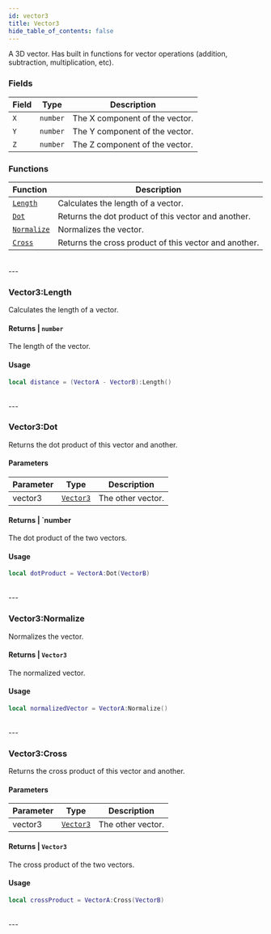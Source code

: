 ```yaml
---
id: vector3
title: Vector3
hide_table_of_contents: false
---
```



A 3D vector. Has built in functions for vector operations (addition, subtraction, multiplication, etc).

### Fields
| Field | Type | Description |
| :---- | :--: | ----------- |
| `X` | `number` | The X component of the vector. |
| `Y` | `number` | The Y component of the vector. |
| `Z` | `number` | The Z component of the vector. |

### Functions
| Function | Description |
| :----- | ----------- |
| [`Length`](#vector3length) | Calculates the length of a vector. |
| [`Dot`](#vector3dot) | Returns the dot product of this vector and another. |
| [`Normalize`](#vector3normalize) | Normalizes the vector. |
| [`Cross`](#vector3cross) | Returns the cross product of this vector and another. |
<br/>
---

### <CodeHeader class="Vector3" function="Length">Vector3\:Length</CodeHeader>
Calculates the length of a vector.

#### Returns | `number`
The length of the vector.

#### Usage
```lua title="script.lua"
local distance = (VectorA - VectorB):Length()
```
<br/>
---

### <CodeHeader class="Vector3" function="Dot" params="vector3">Vector3\:Dot</CodeHeader>
Returns the dot product of this vector and another.

#### Parameters
| Parameter | Type | Description |
| :-------- | :--: | ----------- |
| vector3 | [`Vector3`](#1) | The other vector. |

#### Returns | `number
The dot product of the two vectors.

#### Usage
```lua title="script.lua"
local dotProduct = VectorA:Dot(VectorB)
```
<br/>
---

### <CodeHeader class="Vector3" function="Normalize">Vector3\:Normalize</CodeHeader>
Normalizes the vector.

#### Returns | `Vector3`
The normalized vector.

#### Usage
```lua title="script.lua"
local normalizedVector = VectorA:Normalize()
```
<br/>
---

### <CodeHeader class="Vector3" function="Cross" params="vector3">Vector3\:Cross</CodeHeader>
Returns the cross product of this vector and another.

#### Parameters
| Parameter | Type | Description |
| :-------- | :--: | ----------- |
| vector3 | [`Vector3`](#1) | The other vector. |

#### Returns | `Vector3`
The cross product of the two vectors.

#### Usage
```lua title="script.lua"
local crossProduct = VectorA:Cross(VectorB)
```
<br/>
---
